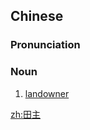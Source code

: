 ==Chinese==
{{zh-forms}}

===Pronunciation===
{{zh-pron
|m=tiánzhǔ
|h=pfs=thièn-chú
|cat=n
}}

===Noun===
{{zh-noun}}

# [[landowner]]

[[zh:田主]]